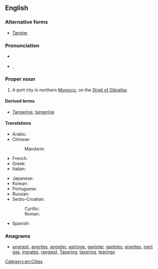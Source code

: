 ==English==
{{wikipedia}}

===Alternative forms===
* [[Tangier]]

===Pronunciation===
* {{a|RP}} {{IPAchar|/tænˈdʒɪəz/}}
* {{a|US}} {{enPR|tănjîrzʹ}}, {{IPAchar|/tænˈdʒɪrz/}}

===Proper noun===
{{en-proper noun}}

# A port city in northern [[Morocco]], on the [[Strait of Gibraltar]].

====Derived terms====
* [[Tangerine]], [[tangerine]]

====Translations====
{{trans-top|a port city in northern Morocco}}
* Arabic: {{t|ar|طَنْجَة|f}}
* Chinese:
*: Mandarin: {{t|cmn|丹吉尔|tr=Dānjí’ěr}}
* French: {{t+|fr|Tanger}}
* Greek: {{t|el|Ταγγέρη}}
* Italian: {{t|it|Tangeri|f}}
{{trans-mid}}
* Japanese: {{t|ja|タンジール|tr=Tanjīru}}
* Korean: {{t|ko|탕헤르|sc=Kore}}
* Portuguese: {{t|pt|Tânger}}
* Russian: {{t|ru|Танжер|m|tr=Tanžér}}
* Serbo-Croatian:
*: Cyrillic: {{t|sh|Тангер|m|sc=Cyrl}}
*: Roman: {{t|sh|Tanger|m|sc=Latn}}
* Spanish: {{t+|es|Tánger|m}}
{{trans-bottom}}

===Anagrams===
* [[angriest#English|angriest]], [[angrites#English|angrites]], [[angstier#English|angstier]], [[astringe#English|astringe]], [[ganister#English|ganister]], [[gantries#English|gantries]], [[granites#English|granites]], [[inert gas#English|inert gas]], [[ingrates#English|ingrates]], [[rangiest#English|rangiest]], [[Tasering#English|Tasering]], [[tasering#English|tasering]], [[tearings#English|tearings]]

[[Category:en:Cities]]